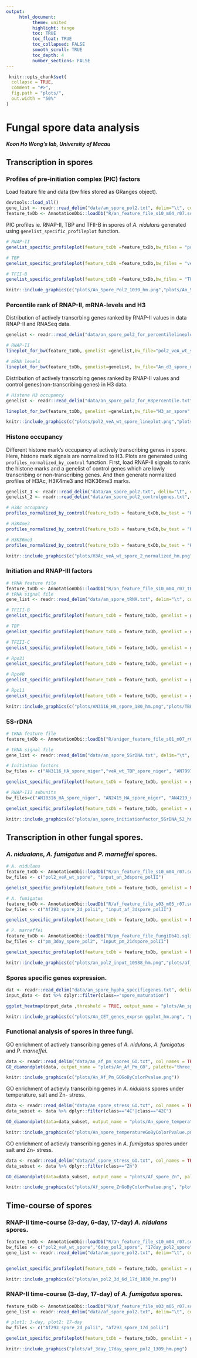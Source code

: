 ```yaml
---
output:
     html_document:
          theme: united
          highlight: tango
          toc: TRUE
          toc_float: TRUE
          toc_collapsed: FALSE
          smooth_scroll: TRUE
          toc_depth: 4
          number_sections: FALSE
---
```


```r
 knitr::opts_chunk$set(
  collapse = TRUE,
  comment = "#>",
  fig.path = "plots/",
  out.width = "50%"
)
```

# Fungal spore data analysis

*__Koon Ho Wong's lab, University of Macau__*

## **Transcription in spores**

### Profiles of pre-initiation complex (PIC) factors 

Load feature file and data (bw files stored as GRanges object).
```r
devtools::load_all()
gene_list <- readr::read_delim("data/an_spore_pol2.txt", delim="\t", col_names = FALSE)
feature_txDb <- AnnotationDbi::loadDb("R/an_feature_file_s10_m04_r07.sqlite")
```

PIC profiles ie. RNAP-II, TBP and TFII-B in spores of *A. nidulans* generated using  `genelist_specific_profileplot` function.
```r
# RNAP-II 
genelist_specific_profileplot(feature_txDb =feature_txDb,bw_files = "pol2_veA_wt_spore", genelist=gene_list, output_name="plots/An_Spore_Pol2", ymin=3,max_key = 10, min_key = 0, ymax = 5.5, palette = "white_red")

# TBP
genelist_specific_profileplot(feature_txDb =feature_txDb,bw_files = "veA_wt_TBP_spore", genelist=gene_list,max_key=4.5,min_key = 0, output_name="plots/An_Spore_TBP", ymin=3, palette = "white_green", ymax = 5.5)

# TFII-B
genelist_specific_profileplot(feature_txDb =feature_txDb,bw_files = "TFIIB_veA_wt_spore", genelist=gene_list,max_key=5,min_key = 1, output_name="plots/An_Spore_TFIIB", ymin=3, palette = "white_blue", ymax = 5.5)

```

```r
knitr::include_graphics(c("plots/An_Spore_Pol2_1030_hm.png","plots/An_Spore_TBP_1030_hm.png","plots/An_Spore_TFIIB_1030_hm.png"))
``` 

### Percentile rank of RNAP-II, mRNA-levels and H3
Distribution of actively transcrbing genes ranked by RNAP-II values in data RNAP-II and RNASeq data.

```r
genelist <- readr::read_delim("data/an_spore_pol2_for_percentilelineplot.txt",delim="\t", col_names=FALSE)

# RNAP-II
lineplot_for_bw(feature_txDb, genelist =genelist,bw_file="pol2_veA_wt_spore", output_name = "plots/pol2_veA_wt_spore")

# mRNA levels
lineplot_for_bw(feature_txDb, genelist=genelist, bw_file="An_d3_spore_mRNA_hisat2", output_name = "plots/An_d3_spore_mRNA_hisat2", tss=FALSE)
```

Distribution of actively transcrbing genes ranked by RNAP-II values and control genes(non-transcribing genes) in H3 data.
```r
# Histone H3 occupancy
genelist <- readr::read_delim("data/an_spore_pol2_for_H3percentile.txt",delim="\t", col_names=FALSE)

lineplot_for_bw(feature_txDb, genelist =genelist,bw_file="H3_an_spore", output_name = "plots/H3_an_spore", expression_value = FALSE)
```
```r
knitr::include_graphics(c("plots/pol2_veA_wt_spore_lineplot.png","plots/An_d3_spore_mRNA_hisat2_lineplot.png","plots/H3_an_spore_lineplot.png"))
```

### Histone occupancy
Different histone mark's occupancy at actively transcribing genes in spore. Here, histone mark signals are normalized to H3. Plots are generated using `profiles_normalized_by_control` function. First, load RNAP-II signals to rank the histone marks and a genelist of control genes which are lowly transcribing or non-transcribing genes. And then generate normalized profiles of H3Ac, H3K4me3 and H3K36me3 marks. 
```r

genelist_1 <- readr::read_delim("data/an_spore_pol2.txt", delim="\t", col_names = FALSE)
genelist_2 <- readr::read_delim("data/an_spore_pol2_controlgenes.txt", delim="\t", col_names = FALSE)

# H3Ac occupancy
profiles_normalized_by_control(feature_txDb = feature_txDb,bw_test = "H3AC_veA_wt_spore", bw_control = "H3_an_spore",genelist_1 = genelist_1,genelist_2 = genelist_2, ymax = 3.8,ymin=0.5, output_name = "plots/H3Ac_veA_wt_spore")

# H3K4me3
profiles_normalized_by_control(feature_txDb = feature_txDb,bw_test = "H3K4me3_veA_wt_spore", bw_control = "H3_an_spore",genelist_1 = genelist_1,genelist_2 = genelist_2, ymax = 6,ymin=0.3, output_name = "plots/H3K4me3_veA_wt_spore")

# H3K36me3
profiles_normalized_by_control(feature_txDb = feature_txDb,bw_test = "H3K36me3_veA_wt_spore", bw_control = "H3_an_spore",genelist_1 = genelist_1,genelist_2 = genelist_2, ymax = 2,ymin=0.5, output_name = "plots/H3K36me3_veA_wt_spore")
```
```r
knitr::include_graphics(c("plots/H3Ac_veA_wt_spore_2_normalized_hm.png","plots/H3K4me3_veA_wt_spore_2_normalized_hm.png","plots/H3K36me3_veA_wt_spore_2_normalized_hm.png"))
``` 

### Initiation and RNAP-III factors

```r
# tRNA feature file
feature_txDb <- AnnotationDbi::loadDb("R/an_feature_file_s10_m04_r07_tRNA.sqlite")
# tRNA signal file 
gene_list <- readr::read_delim("data/an_spore_tRNA.txt", delim="\t", col_names = FALSE)

# TFIII-B
genelist_specific_profileplot(feature_txDb = feature_txDb, genelist = gene_list, bw_files = "AN3116_HA_spore",ymax = 280, ymin = 10, max_key = 59, min_key = 0, output_name = "plots/AN3116_HA_spore", log2 = FALSE, palette = "cream_green")

# TBP
genelist_specific_profileplot(feature_txDb = feature_txDb, genelist = gene_list, bw_files = "veA_wt_TBP_spore",ymax = 46, ymin = 8, max_key = 59, min_key = 0, output_name = "plots/TBP_veA_wt_spore_tRNA", log2 = FALSE, palette = "cream_green")

# TFIII-C
genelist_specific_profileplot(feature_txDb = feature_txDb, genelist = gene_list, bw_files = "AN7997_HA_spore",ymax = 26, ymin = 8, max_key = 59, min_key = 0, output_name = "plots/AN7997_HA_spore", log2 = FALSE, palette = "cream_green")

# Rpo31
genelist_specific_profileplot(feature_txDb = feature_txDb, genelist = gene_list, bw_files = "AN10316_HA_spore",ymax = 270, ymin = 10, max_key = 150, min_key = 0, output_name = "plots/AN10316_HA_spore", log2 = FALSE, palette = "cream_brown")

# Rpc40
genelist_specific_profileplot(feature_txDb = feature_txDb, genelist = gene_list, bw_files = "AN2415_HA_spore",ymax = 180, ymin = 10, max_key = 150, min_key = 0, output_name = "plots/AN2415_HA_spore", log2 = FALSE, palette = "cream_brown")

# Rpc11
genelist_specific_profileplot(feature_txDb = feature_txDb, genelist = gene_list, bw_files = "AN4219_myc_spore",ymax = 225, ymin = 10, max_key = 150, min_key = 0, output_name = "plots/AN4219_myc_spore", log2 = FALSE, palette = "cream_brown")

```
```r
knitr::include_graphics(c("plots/AN3116_HA_spore_180_hm.png","plots/TBP_veA_wt_spore_tRNA_180_hm.png","plots/AN7997_HA_spore_180_hm.png", "plots/AN10316_HA_spore_180_hm.png","plots/AN2415_HA_spore_180_hm.png","plots/AN4219_myc_spore_180_hm.png" ))
```

### 5S-rDNA
```r
# tRNA feature file
feature_txDb <- AnnotationDbi::loadDb("R/aniger_feature_file_s01_m07_r09_5SrDNA.sqlite")

# tRNA signal file 
gene_list <- readr::read_delim("data/an_spore_5SrDNA.txt", delim="\t", col_names = FALSE)

# Initiation factors
bw_files <- c("AN3116_HA_spore_niger","veA_wt_TBP_spore_niger", "AN7997_HA_spore_niger")

genelist_specific_profileplot(feature_txDb = feature_txDb, genelist = gene_list, bw_files = bw_files,ymax = 2200, ymin = 0, max_key = 1050, min_key = 0, output_name = "plots/an_spore_initiationfactor_5SrDNA", log2 = FALSE, palette = "cream_green", rename = TRUE)

# RNAP-III subunits
bw_files=c("AN10316_HA_spore_niger", "AN2415_HA_spore_niger", "AN4219_myc_spore_niger")

genelist_specific_profileplot(feature_txDb = feature_txDb, genelist = gene_list, bw_files = bw_files,ymax = 2500, ymin = 0, max_key = 1050, min_key = 0, output_name = "plots/an_spore_pol3_5SrDNA", log2 = FALSE, palette = "cream_brown", rename = TRUE)
```
```r
knitr::include_graphics(c("plots/an_spore_initiationfactor_5SrDNA_52_hm.png","plots/an_spore_pol3_5SrDNA_52_hm.png"))
```

## **Transcription in other fungal spores.**

### *A. nidualans*, *A. fumigatus* and *P. marneffei* spores.
```r

# A. nidulans 
feature_txDb <- AnnotationDbi::loadDb("R/an_feature_file_s10_m04_r07.sqlite")
bw_files <- c("pol2_veA_wt_spore", "input_an_3dspore_polII")

genelist_specific_profileplot(feature_txDb = feature_txDb, genelist = NULL, bw_files = bw_files,top_line = FALSE, max_key = 59, min_key = 0, output_name = "plots/an_pol2_input", log2 = FALSE, palette = "cream_brown", rename = TRUE)

# A. fumigatus
feature_txDb <- AnnotationDbi::loadDb("R/af_feature_file_s03_m05_r07.sqlite")
bw_files <- c("Af293_spore_2d_polii", "input_af_3dspore_polII")

genelist_specific_profileplot(feature_txDb = feature_txDb, genelist = NULL, bw_files = bw_files,top_line = FALSE, max_key = 30, min_key = 0, output_name = "plots/af_pol2_input", log2 = FALSE, palette = "cream_green", rename = TRUE)

# P. marneffei
feature_txDb <- AnnotationDbi::loadDb("R/pm_feature_file_fungiDb41.sqlite")
bw_files <- c("pm_3day_spore_pol2", "input_pm_21dspore_polII")

genelist_specific_profileplot(feature_txDb = feature_txDb, genelist = NULL, bw_files = bw_files,top_line = FALSE, max_key = 30, min_key = 0, output_name = "plots/pm_pol2_input", log2 = FALSE, palette = "cream_pink", rename = TRUE)

```
```r
knitr::include_graphics(c("plots/an_pol2_input_10988_hm.png","plots/af_pol2_input_10130_hm.png","plots/pm_pol2_input_10194_hm.png"))
```

### Spores specific genes expression.
```r
dat <- readr::read_delim("data/an_spore_hypha_specificgenes.txt", delim="\t", col_names = TRUE)
input_data <- dat %>% dplyr::filter(class=="spore_maturation")

ggplot_heatmap(input_data ,threshold = TRUE, output_name = "plots/An_spores_maturation_genes_exprsn")
```
```r
knitr::include_graphics(c("plots/An_CET_genes_exprsn ggplot_hm.png", "plots/An_trehalose_genes_exprsn ggplot_hm.png", "plots/An_spores_maturation_genes_exprsn ggplot_hm.png", "plots/An_conidiation_genes_exprsn ggplot_hm.png", "plots/An_septin_genes_exprsn ggplot_hm.png", "plots/An_tubulin_genes_exprsn ggplot_hm.png"))
```

### Functional analysis of spores in three fungi.

GO enrichment of actively transcribing genes of *A. nidulans*, *A. fumigatus* and *P. marneffei*.
```r
data <- readr::read_delim("data/an_af_pm_spores_GO.txt", col_names = TRUE, delim="\t")
GO_diamondplot(data, output_name = "plots/An_Af_Pm_GO", palette="three_color")
```
```r
knitr::include_graphics(c("plots/An_Af_Pm_GOGoByColorPvalue.png"))
```

GO enrichment of actievly transcribing genes in *A. nidulans* spores under temperature, salt and Zn- stress.
```r
data <- readr::read_delim("data/an_spore_stress_GO.txt", col_names = TRUE, delim="\t")
data_subset <- data %>% dplyr::filter(class=="4C"|class=="42C")

GO_diamondplot(data=data_subset, output_name = "plots/An_spore_temperature", palette="two_color")
```
```r
knitr::include_graphics(c("plots/An_spore_temperatureGoByColorPvalue.png", "plots/An_spore_ZnGoByColorPvalue.png", "plots/An_spore_NaClGoByColorPvalue.png", "plots/An_spore_kclGoByColorPvalue.png"))
```

GO enrichment of actievly transcribing genes in *A. fumigatus* spores under salt and Zn- stress.
```r
data <- readr::read_delim("data/af_spore_stress_GO.txt", col_names = TRUE, delim="\t")
data_subset <- data %>% dplyr::filter(class=="Zn")

GO_diamondplot(data=data_subset, output_name = "plots/Af_spore_Zn", palette="two_color")
```
```r
knitr::include_graphics(c("plots/Af_spore_ZnGoByColorPvalue.png", "plots/Af_spore_NaClGoByColorPvalue.png", "plots/Af_spore_kclGoByColorPvalue.png"))
```

## **Time-course of spores**

### RNAP-II time-course (3-day, 6-day, 17-day) *A. nidulans* spores. 

```r

feature_txDb <- AnnotationDbi::loadDb("R/an_feature_file_s10_m04_r07.sqlite")
bw_files <- c("pol2_veA_wt_spore","6day_pol2_spore", "17day_pol2_spore")
gene_list <- readr::read_delim("data/an_spore_pol2.txt", delim="\t", col_names = FALSE)


genelist_specific_profileplot(feature_txDb = feature_txDb, genelist = gene_list, bw_files = bw_files,ymax = 62, ymin = 10, max_key = 60, min_key = 0, output_name = "plots/an_pol2_3d_6d_17d", log2 = FALSE, palette = "cream_brown", rename = TRUE)
```
```r
knitr::include_graphics(c("plots/an_pol2_3d_6d_17d_1030_hm.png"))
```

### RNAP-II time-course (3-day, 17-day) of *A. fumigatus* spores. 
```r
feature_txDb <- AnnotationDbi::loadDb("R/af_feature_file_s03_m05_r07.sqlite")
gene_list <- readr::read_delim("data/af_spore_pol2.txt", delim="\t", col_names = FALSE)

# plot1: 3-day, plot2: 17-day
bw_files <- c("Af293_spore_2d_polii", "af293_spore_17d_polii")

genelist_specific_profileplot(feature_txDb = feature_txDb, genelist = gene_list, bw_files = bw_files,ymax=30,ymin=10, max_key = 30, min_key = 0, output_name = "plots/af_3day_17day_spore_pol2", log2 = FALSE, palette = "cream_green", rename = TRUE)
```
```r
knitr::include_graphics("plots/af_3day_17day_spore_pol2_1309_hm.png")
```


